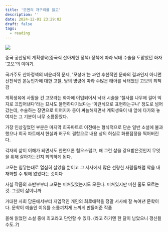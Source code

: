 ```yaml
---
title: '모옌의 개구리를 읽고'
description: ''
date: 2024-12-01 23:29:02
draft: false
tags:
  - reading
---
```


<img src="https://github.com/user-attachments/assets/4568edd8-223d-49d6-9af4-66501b15eeb2" />

중국 공산당의 계획생육(중국식 산아제한 정책) 정책에 따라 낙태 수술을 도맡았던 화자 '고모'의 이야기.

국가주도 산아정책의 비윤리적 문제, '모성애'는 과연 후천적인 문화의 결과인지 아니면 선천적인 본능인가에 대한 고찰, 당의 명령에 따라 수많은 태아를 낙태했던 고모의 죄책감

계획생육에 사활을 건 고모라는 화자에 이입되어서 낙태 시술을 '철사를 나무에 걸어 억지로 끄집어낸다'라는 묘사도 불편하다기보다는 ‘이런식으로 표현하는구나’ 정도로 넘어갔는데, 수술하는 장면으로 이어지자 등이 싸늘해지면서 계획생육이 내 앞에 다가와 놓여지는 그 기분이 너무 소름돋았다.

가장 인상깊었던 부분은 마지막 희곡파트로 이전에는 형식적으로 단순 일반 소설에 불과했으나 희곡 파트에서 현실과 허구의 결합으로 내용 상의 허실로 화룡점정을 찍어버린다.

각자의 삶이 이해가 되면서도 한편으론 혐오스럽고, 왜 그런 삶을 강요받은것인지 무엇을 위해 살아가는건지 회의하게 된다.

고모는 힘닿는대로 열심히 살았을 뿐이고 그 서사에서 많은 선량한 사람들처럼 악을 내재화할 수 밖에 없었다는 것이다

사실 작품의 초반부부터 고모는 미쳐있었는지도 모른다. 미쳐있지만 미친 줄도 모르는 것. 그것이 삶이니까

거대한 사회 담론에서부터 지엽적인 개인의 희로애락을 정말 서사에 잘 녹여낸 문학이다. 문학이 예술인 이유를 소름끼치게 느끼게 만들어준 작품

올해 읽었던 소설 중에 최고라고 단언할 수 있다. (라고 하기엔 한 달이 남았으니 갱신될수도..?)
